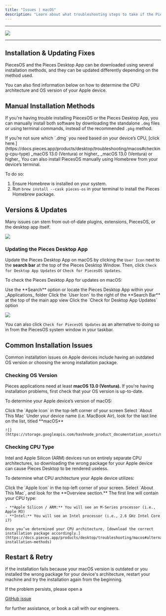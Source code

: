 ```yaml
---
title: "Issues | macOS"
description: "Learn about what troubleshooting steps to take if the Pieces Desktop App isn’t working as expected on your macOS device."
---
```


---

![](https://storage.googleapis.com/hashnode_product_documentation_assets/meet_pieces_assets/meet_pieces/troubleshooting/macos/troubleshooting_macos.png)

---

## Installation & Updating Fixes

PiecesOS and the Pieces Desktop App can be downloaded using several installation methods, and they can be updated differently depending on the method used.

You can also find information below on how to determine the CPU architecture and OS version of your Apple device.


<OnDeviceStorage />

## Manual Installation Methods

If you're having trouble installing PiecesOS or the Pieces Desktop App, you can manually install both software by downloading the standalone `.dmg` files or using terminal commands, instead of the recommended `.pkg` method.

<Warning>
  If you’re not sure which `.dmg` you need based on your device’s CPU, [click here.](https://docs.pieces.app/products/desktop/troubleshooting/macos#checking-cpu-type)
</Warning>

<CardGroup cols={2}>
  <Card title="Pieces Desktop App — ARM .DMG" href="https://builds.pieces.app/stages/production/os_server/dmg/download?download=true&product=DOCUMENTATION_WEBSITE">
    _macOS 13.0 (Ventura) or higher_
  </Card>
  <Card title="Pieces Desktop App — Intel .DMG" href="https://builds.pieces.app/stages/production/pieces_for_x/dmg/download?download=true&product=DOCUMENTATION_WEBSITE">
    _macOS 13.0 (Ventura) or higher_
  </Card>
</CardGroup>

<Card title="Installing via Homebrew">
  You can also install PiecesOS manually using Homebrew from your device’s terminal.

  To do so:

  1. Ensure Homebrew is installed on your system.
  2. Run `brew install --cask pieces-os` in your terminal to install the Pieces Homebrew package.
</Card>

## Versions & Updates

Many issues can stem from out-of-date plugins, extensions, PiecesOS, or the desktop app itself.

![](https://storage.googleapis.com/hashnode_product_documentation_assets/meet_pieces_assets/meet_pieces/troubleshooting/macos/macos_checking_piecesos_for_updates.gif)

### Updating the Pieces Desktop App

Update the Pieces Desktop App on macOS by clicking the `User Icon` next to the **search bar** at the top of the Pieces Desktop Window. Then, click `Check for Desktop App Updates` or `Check for PiecesOS Updates`.

To check the Pieces Desktop App for updates on macOS:

<Steps>
  <Step title="Open the Pieces Desktop App">
    Use the **Search** option or locate the Pieces Desktop App within your _Applications_ folder
  </Step>
  <Step title="Locate the Update Option">
    Click the `User Icon` to the right of the **Search Bar** at the top of the main app view
  </Step>
  <Step title="Check for Updates">
    Click the `Check for Desktop App Updates` option
  </Step>
</Steps>

![](https://storage.googleapis.com/hashnode_product_documentation_assets/meet_pieces_assets/meet_pieces/troubleshooting/macos/macos_check_pfd_for_updates_profile_dropdown.gif)

You can also click `Check for PiecesOS Updates` as an alternative to doing so in from the PiecesOS system window in your taskbar.

## Common Installation Issues

Common installation issues on Apple devices include having an outdated OS version or choosing the wrong installation package.

### Checking OS Version

Pieces applications need at least **macOS 13.0 (Ventura).** If you're having installation problems, first check that your OS version is up-to-date.

To determine your Apple device’s version of macOS:

<Steps>
  <Step title="Locate the Apple Icon">
    Click the `Apple Icon` in the top-left corner of your screen
  </Step>
  <Step title="Learn More About your Mac">
    Select `About This Mac`
  </Step>
  <Step title="Find your OS Version">
    Under your device name (i.e. MacBook Air), look for the last line on the list, titled **macOS**

    ![](https://storage.googleapis.com/hashnode_product_documentation_assets/meet_pieces_assets/meet_pieces/troubleshooting/macos/macos_checking_about_mac.gif)
  </Step>
</Steps>

### Checking CPU Type

Intel and Apple Silicon (ARM) devices run on entirely separate CPU architectures, so downloading the wrong package for your Apple device can cause Pieces Desktop to be rendered useless.

To determine what CPU architecture your Apple device utilizes:

<Steps>
  <Step title="Open the Apple Options">
    Click the `Apple Icon` in the top-left corner of your screen.
  </Step>
  <Step title="Locate Mac Information">
    Select `About This Mac`, and look for the **Overview section.** The first line will contain your CPU type:

    - **Apple Silicon / ARM:** You will see an M-Series processor (i.e., Apple M3)
    - **Intel:** You will see an Intel processor (i.e., 2.6 GHz Intel Core i7)

    Once you’ve determined your CPU architecture, [download the correct installation package accordingly.](https://docs.pieces.app/products/desktop/troubleshooting/macos#alternative-installation-methods)
  </Step>
</Steps>

## Restart & Retry

If the installation fails because your macOS version is outdated or you installed the wrong package for your device's architecture, restart your machine and try the installation again from the beginning.

If the problem persists, please open a <a target="_blank" href="https://github.com/pieces-app/support/issues">

GitHub issue</a>

for further assistance, or book a call with our engineers.
